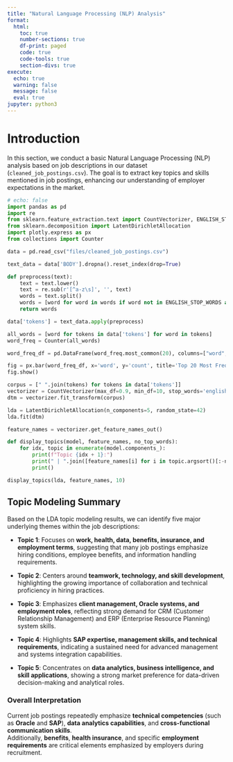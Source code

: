 ```yaml
---
title: "Natural Language Processing (NLP) Analysis"
format:
  html:
    toc: true
    number-sections: true
    df-print: paged
    code: true
    code-tools: true
    section-divs: true
execute:
  echo: true
  warning: false
  message: false
  eval: true
jupyter: python3
---
```


# Introduction

In this section, we conduct a basic Natural Language Processing (NLP) analysis based on job descriptions in our dataset (`cleaned_job_postings.csv`). The goal is to extract key topics and skills mentioned in job postings, enhancing our understanding of employer expectations in the market.

```python
# echo: false
import pandas as pd
import re
from sklearn.feature_extraction.text import CountVectorizer, ENGLISH_STOP_WORDS
from sklearn.decomposition import LatentDirichletAllocation
import plotly.express as px
from collections import Counter

data = pd.read_csv("files/cleaned_job_postings.csv")

text_data = data['BODY'].dropna().reset_index(drop=True)

def preprocess(text):
    text = text.lower()
    text = re.sub(r'[^a-z\s]', '', text)
    words = text.split()
    words = [word for word in words if word not in ENGLISH_STOP_WORDS and len(word) > 2]
    return words

data['tokens'] = text_data.apply(preprocess)

all_words = [word for tokens in data['tokens'] for word in tokens]
word_freq = Counter(all_words)

word_freq_df = pd.DataFrame(word_freq.most_common(20), columns=["word", "count"])

fig = px.bar(word_freq_df, x='word', y='count', title='Top 20 Most Frequent Words (After Removing Stopwords)')
fig.show()

corpus = [" ".join(tokens) for tokens in data['tokens']]
vectorizer = CountVectorizer(max_df=0.9, min_df=10, stop_words='english')
dtm = vectorizer.fit_transform(corpus)

lda = LatentDirichletAllocation(n_components=5, random_state=42)
lda.fit(dtm)

feature_names = vectorizer.get_feature_names_out()

def display_topics(model, feature_names, no_top_words):
    for idx, topic in enumerate(model.components_):
        print(f"Topic {idx + 1}:")
        print(" | ".join([feature_names[i] for i in topic.argsort()[:-no_top_words - 1:-1]]))
        print()

display_topics(lda, feature_names, 10)
```

## Topic Modeling Summary

Based on the LDA topic modeling results, we can identify five major underlying themes within the job descriptions:

- **Topic 1**: Focuses on **work, health, data, benefits, insurance, and employment terms**, suggesting that many job postings emphasize hiring conditions, employee benefits, and information handling requirements.

- **Topic 2**: Centers around **teamwork, technology, and skill development**, highlighting the growing importance of collaboration and technical proficiency in hiring practices.

- **Topic 3**: Emphasizes **client management, Oracle systems, and employment roles**, reflecting strong demand for CRM (Customer Relationship Management) and ERP (Enterprise Resource Planning) system skills.

- **Topic 4**: Highlights **SAP expertise, management skills, and technical requirements**, indicating a sustained need for advanced management and systems integration capabilities.

- **Topic 5**: Concentrates on **data analytics, business intelligence, and skill applications**, showing a strong market preference for data-driven decision-making and analytical roles.

### Overall Interpretation

Current job postings repeatedly emphasize **technical competencies** (such as **Oracle** and **SAP**), **data analytics capabilities**, and **cross-functional communication skills**.  
Additionally, **benefits**, **health insurance**, and specific **employment requirements** are critical elements emphasized by employers during recruitment.
